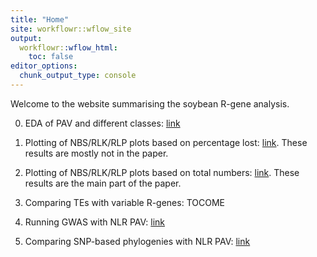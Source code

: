 ---
title: "Home"
site: workflowr::wflow_site
output:
  workflowr::wflow_html:
    toc: false
editor_options:
  chunk_output_type: console
---

Welcome to the website summarising the soybean R-gene analysis.


0. EDA of PAV and different classes: [link](eda.html)

1. Plotting of NBS/RLK/RLP plots based on percentage lost: [link](first-analysis.html). These results are mostly not in the paper.

2. Plotting of NBS/RLK/RLP plots based on total numbers: [link](total_numbers.html). These results are the main part of the paper.

3. Comparing TEs with variable R-genes: TOCOME

4. Running GWAS with NLR PAV: [link](gwas.html)

5. Comparing SNP-based phylogenies with NLR PAV: [link](phylo.html)

